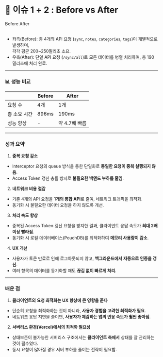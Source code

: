 
# 🚀 이슈 1 + 2 : Before vs After

  <div className="flex mt-6 gap-3">
     <Card>
       <CardContent className="mt-5">
          <DocsImage src={beforeGif}  alt="before"/>
       </CardContent>
       <CardFooter className="flex justify-center pb-1 -mt-4">
         <span className="text-lg font-bold text-rose-500">
          Before
         </span>
       </CardFooter>
     </Card>
     <Card>
       <CardContent className="mt-5">
          <DocsImage src={afterGif}  alt="after"/>
       </CardContent>
       <CardFooter className="flex justify-center pb-1 -mt-4">
         <span className="text-lg font-bold text-blue-500">
         After
         </span>
       </CardFooter>
     </Card>
  </div>
   <br/>

   - 좌측(Before): 총 4개의 API 요청 (`sync`, `notes`, `categories`, `tags`)이 개별적으로 발생하며, <br/>
      각각 평균 200~250밀리초 소요.
   - 우측(After): 단일 API 요청 (`/sync/all`)로 모든 데이터를 병렬 처리하여, 총 190밀리초에 처리 완료.

  ---

  ### 📊 성능 비교

  |  | **Before** | **After** |
  | --- | --- | --- |
  | 요청 수 | 4개 | 1개 |
  | 총 소요 시간 | 896ms | 190ms |
  | 성능 향상 | - | 약 4.7배 빠름 |

  ---

  ### 성과 요약

1. **중복 요청 감소**

  - Interceptor 요청의 queue 방식을 통한 단일화로 **동일한 요청이 중복 실행되지 않음**.
  - Access Token 갱신 충돌 방지로 **불필요한 백엔드 부하를 줄임**.

2. **네트워크 비용 절감**

  - 기존 4개의 API 요청을 **1개의 통합 API**로 줄여, 네트워크 트래픽을 최적화.
  - 동기화 시 불필요한 데이터 요청을 하지 않도록 개선.

3. **처리 속도 향상**

  - 중복된 Access Token 갱신 요청을 방지한 결과, 클라이언트 응답 속도가 **최대 2배 이상 빨라짐**.
  - 동기화 시 로컬 데이터베이스(PouchDB)를 최적화하여 **메모리 사용량이 감소**.

4. **UX 개선**

  - 사용자가 토큰 만료로 인해 로그아웃되지 않고, **백그라운드에서 자동으로 인증을 갱신**.
  - 여러 항목의 데이터를 동기화할 때도 **끊김 없이 빠르게 처리**.

  ---

  ###  배운 점

1. **클라이언트의 요청 최적화는 UX 향상에 큰 영향을 준다**

  - 단순히 요청을 최적화하는 것이 아니라, **사용자 경험을 고려한 최적화가 필요**.
  - 네트워크 응답 지연을 줄이면, **사용자가 체감하는 앱의 반응 속도가 훨씬 좋아짐**.

2. **서버리스 환경(Vercel)에서의 최적화 필요성**

  - 상태보존이 불가능한 서버리스 구조에서는 **클라이언트 측에서** 상태를 잘 관리하는 것이 필수였다.
  - 동시 요청이 많아질 경우 서버 부하를 줄이는 전략이 필요함.